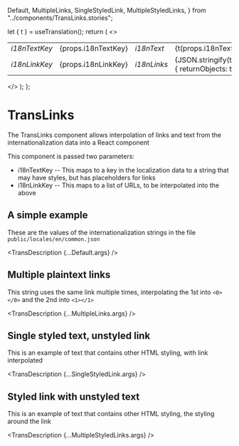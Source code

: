   Default,
  MultipleLinks,
  SingleStyledLink,
  MultipleStyledLinks,
} from "../components/TransLinks.stories";

  let { t } = useTranslation();
  return (
    <>
      <table>
        <tr>
          <td>
            <em>i18nTextKey</em>
          </td>
          <td>{props.i18nTextKey}</td>
          <td>
            <em>i18nText</em>
          </td>
          <td> {t(props.i18nTextKey)}</td>
        </tr>
        <tr>
          <td>
            <em>i18nLinkKey</em>
          </td>
          <td>{props.i18nLinkKey}</td>
          <td>
            <em>i18nLinks</em>
          </td>
          <td>
            {JSON.stringify(t(props.i18nLinkKey, { returnObjects: true }))}
          </td>
        </tr>
      </table>
    </>
  );
};

<Meta title="Docs/Components/TransLinks" />

# TransLinks

The TransLinks component allows interpolation of links and text from the internationalization data into a React component

This component is passed two parameters:

- i18nTextKey -- This maps to a key in the localization data to a string that may have styles, but has placeholders for links
- i18nLinkKey -- This maps to a list of URLs, to be interpolated into the above

## A simple example

These are the values of the internationalization strings in the file
`public/locales/en/common.json`

<TransDescription {...Default.args} />

<Canvas>
  <TransLinks {...Default.args} />
</Canvas>

## Multiple plaintext links

This string uses the same link multiple times, interpolating the 1st into `<0></0>` and the 2nd into `<1></1>`

<TransDescription {...MultipleLinks.args} />

<Canvas>
  <TransLinks {...MultipleLinks.args} />
</Canvas>

## Single styled text, unstyled link

This is an example of text that contains other HTML styling, with link interpolated

<TransDescription {...SingleStyledLink.args} />

<Canvas>
  <TransLinks {...SingleStyledLink.args} />
</Canvas>

## Styled link with unstyled text

This is an example of text that contains other HTML styling, the styling around the link

<TransDescription {...MultipleStyledLinks.args} />

<Canvas>
  <TransLinks {...MultipleStyledLinks.args} />
</Canvas>
